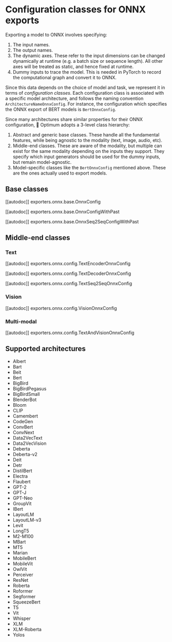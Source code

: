<!--Copyright 2022 The HuggingFace Team. All rights reserved.

Licensed under the Apache License, Version 2.0 (the "License"); you may not use this file except in compliance with
the License. You may obtain a copy of the License at

http://www.apache.org/licenses/LICENSE-2.0

Unless required by applicable law or agreed to in writing, software distributed under the License is distributed on
an "AS IS" BASIS, WITHOUT WARRANTIES OR CONDITIONS OF ANY KIND, either express or implied. See the License for the
specific language governing permissions and limitations under the License.
-->

# Configuration classes for ONNX exports

Exporting a model to ONNX involves specifying:
1. The input names.
2. The output names.
3. The dynamic axes. These refer to the input dimensions can be changed dynamically at runtime (e.g. a batch size or sequence length).
All other axes will be treated as static, and hence fixed at runtime.
4. Dummy inputs to trace the model. This is needed in PyTorch to record the computational graph and convert it to ONNX.

Since this data depends on the choice of model and task, we represent it in terms of _configuration classes_. Each configuration class is associated with
a specific model architecture, and follows the naming convention `ArchitectureNameOnnxConfig`. For instance, the configuration which specifies the ONNX
export of BERT models is `BertOnnxConfig`.

Since many architectures share similar properties for their ONNX configuration, 🤗 Optimum adopts a 3-level class hierarchy:
1. Abstract and generic base classes. These handle all the fundamental features, while being agnostic to the modality (text, image, audio, etc).
2. Middle-end classes. These are aware of the modality, but multiple can exist for the same modality depending on the inputs they support.
They specify which input generators should be used for the dummy inputs, but remain model-agnostic.
3. Model-specific classes like the `BertOnnxConfig` mentioned above. These are the ones actually used to export models.


## Base classes

[[autodoc]] exporters.onnx.base.OnnxConfig

[[autodoc]] exporters.onnx.base.OnnxConfigWithPast

[[autodoc]] exporters.onnx.base.OnnxSeq2SeqConfigWithPast


## Middle-end classes

### Text

[[autodoc]] exporters.onnx.config.TextEncoderOnnxConfig

[[autodoc]] exporters.onnx.config.TextDecoderOnnxConfig

[[autodoc]] exporters.onnx.config.TextSeq2SeqOnnxConfig


### Vision

[[autodoc]] exporters.onnx.config.VisionOnnxConfig


### Multi-modal

[[autodoc]] exporters.onnx.config.TextAndVisionOnnxConfig

## Supported architectures

- Albert
- Bart
- Beit
- Bert
- BigBird
- BigBirdPegasus
- BigBirdSmall
- BlenderBot
- Bloom
- CLIP
- Camembert
- CodeGen
- ConvBert
- ConvNext
- Data2VecText
- Data2VecVision
- Deberta
- Deberta-v2
- Deit
- Detr
- DistilBert
- Electra
- Flaubert
- GPT-2
- GPT-J
- GPT-Neo
- GroupVit
- IBert
- LayoutLM
- LayoutLM-v3
- Levit
- LongT5
- M2-M100
- MBart
- MT5
- Marian
- MobileBert
- MobileVit
- OwlVit
- Perceiver
- ResNet
- Roberta
- Roformer
- Segformer
- SqueezeBert
- T5
- Vit
- Whisper
- XLM
- XLM-Roberta
- Yolos
